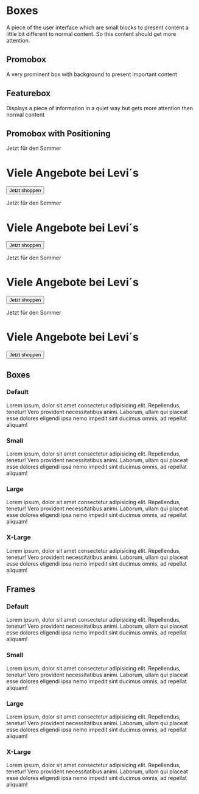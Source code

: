 



<Meta title='4.Organisms|Boxes' />

# Boxes
A piece of the user interface which are small blocks to present content a little bit different to normal content. So this content should get more attention.

## Promobox
A very prominent box with background to present important content

<Preview withToolbar>
    <Story name='Promobox'>
        <OrganismsPromobox />
    </Story>
</Preview>

## Featurebox
Displays a piece of information in a quiet way but gets more attention then normal content
<Preview withToolbar>
    <Story name='Featurebox'>
        <OrganismsFeaturebox description='I am a super description.' />
    </Story>
</Preview>

## Promobox with Positioning

<Preview withToolbar>
    <Story name='Positioning'>
        <OrganismsPromoboxWithPositioning vertical='top' horizontal='right'>
            <p className='c-topic'>Jetzt für den Sommer</p>
            <h1 className='c-title'>Viele Angebote bei Levi´s </h1>
            <Button type='primary'>
            Jetzt shoppen
            </Button>
        </OrganismsPromoboxWithPositioning>
        <OrganismsPromoboxWithPositioning vertical='bottom' horizontal='left'>
            <p className='c-topic'>Jetzt für den Sommer</p>
            <h1 className='c-title'>Viele Angebote bei Levi´s </h1>
            <Button type='primary'>
          Jetzt shoppen
            </Button>
        </OrganismsPromoboxWithPositioning>
        <OrganismsPromoboxWithPositioning vertical='middle' horizontal='center'>
            <p className='c-topic'>Jetzt für den Sommer</p>
            <h1 className='c-title'>Viele Angebote bei Levi´s </h1>
            <Button type='primary'>
          Jetzt shoppen
            </Button>
        </OrganismsPromoboxWithPositioning>
        <OrganismsPromoboxWithPositioning>
            <p className='c-topic'>Jetzt für den Sommer</p>
            <h1 className='c-title'>Viele Angebote bei Levi´s </h1>
            <Button type='primary'>
          Jetzt shoppen
            </Button>
        </OrganismsPromoboxWithPositioning>
    </Story>
</Preview>

## Boxes

### Default
<Preview withToolbar>
    <Story name='Box Default'>
        <div className='c-box t-quietlight'>
            Lorem ipsum, dolor sit amet consectetur adipisicing elit. Repellendus, tenetur! Vero provident necessitatibus animi. Laborum, ullam qui placeat esse dolores eligendi ipsa nemo impedit sint ducimus omnis, ad repellat aliquam!
        </div>
    </Story>
</Preview>

### Small
<Preview withToolbar>
    <Story name='Box Small'>
        <div className='c-box c-box--s t-quietlight'>
            Lorem ipsum, dolor sit amet consectetur adipisicing elit. Repellendus, tenetur! Vero provident necessitatibus animi. Laborum, ullam qui placeat esse dolores eligendi ipsa nemo impedit sint ducimus omnis, ad repellat aliquam!
        </div>
    </Story>
</Preview>

### Large
<Preview withToolbar>
    <Story name='Box Large'>
        <div className='c-box c-box--l t-quietlight'>
            Lorem ipsum, dolor sit amet consectetur adipisicing elit. Repellendus, tenetur! Vero provident necessitatibus animi. Laborum, ullam qui placeat esse dolores eligendi ipsa nemo impedit sint ducimus omnis, ad repellat aliquam!
        </div>
    </Story>
</Preview>

### X-Large
<Preview withToolbar>
    <Story name='Box X-Large'>
        <div className='c-box c-box--xl t-quietlight'>
            Lorem ipsum, dolor sit amet consectetur adipisicing elit. Repellendus, tenetur! Vero provident necessitatibus animi. Laborum, ullam qui placeat esse dolores eligendi ipsa nemo impedit sint ducimus omnis, ad repellat aliquam!
        </div>
    </Story>
</Preview>

## Frames

### Default
<Preview withToolbar>
    <Story name='Frame Default'>
        <div className='c-frame'>
            Lorem ipsum, dolor sit amet consectetur adipisicing elit. Repellendus, tenetur! Vero provident necessitatibus animi. Laborum, ullam qui placeat esse dolores eligendi ipsa nemo impedit sint ducimus omnis, ad repellat aliquam!
        </div>
    </Story>
</Preview>

### Small
<Preview withToolbar>
    <Story name='Frame Small'>
        <div className='c-frame c-frame--s'>
            Lorem ipsum, dolor sit amet consectetur adipisicing elit. Repellendus, tenetur! Vero provident necessitatibus animi. Laborum, ullam qui placeat esse dolores eligendi ipsa nemo impedit sint ducimus omnis, ad repellat aliquam!
        </div>
    </Story>
</Preview>

### Large
<Preview withToolbar>
    <Story name='Frame Large'>
        <div className='c-frame c-frame--l'>
            Lorem ipsum, dolor sit amet consectetur adipisicing elit. Repellendus, tenetur! Vero provident necessitatibus animi. Laborum, ullam qui placeat esse dolores eligendi ipsa nemo impedit sint ducimus omnis, ad repellat aliquam!
        </div>
    </Story>
</Preview>

### X-Large
<Preview withToolbar>
    <Story name='Frame X-Large'>
        <div className='c-frame c-frame--xl'>
            Lorem ipsum, dolor sit amet consectetur adipisicing elit. Repellendus, tenetur! Vero provident necessitatibus animi. Laborum, ullam qui placeat esse dolores eligendi ipsa nemo impedit sint ducimus omnis, ad repellat aliquam!
        </div>
    </Story>
</Preview>